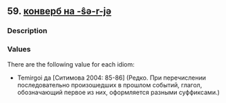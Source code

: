 ## 59. <a href =  'https://agricolamz.github.io/The_Circassian_Isoglosses_Database/59.html'>конверб на -ŝə-r-jə</a>
### Description



### Values
There are the following value for each idiom:

* Temirgoi  да [Ситимова 2004: 85-86] (Редко. При перечислении последовательно произошедших в прошлом событий, глагол, обозначающий первое из них, оформляется разными суффиксами.)

